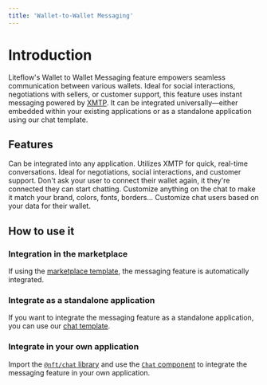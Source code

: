 ```yaml
---
title: 'Wallet-to-Wallet Messaging'
---
```



# Introduction

Liteflow's Wallet to Wallet Messaging feature empowers seamless communication between various wallets. Ideal for social interactions, negotiations with sellers, or customer support, this feature uses instant messaging powered by [XMTP](https://xmtp.org/). It can be integrated universally—either embedded within your existing applications or as a standalone application using our chat template.

## Features

<Cards num={3}>
  <Card title="Universal Compatibility">
    Can be integrated into any application.
  </Card>
  <Card title="Instant Messaging">
    Utilizes XMTP for quick, real-time conversations.
  </Card>
  <Card title="Multiple Use-Cases">
    Ideal for negotiations, social interactions, and customer support.
  </Card>
  <Card title="Seamless wallet integration">
    Don't ask your user to connect their wallet again, it they're connected they
    can start chatting.
  </Card>
  <Card title="Custom theme">
    Customize anything on the chat to make it match your brand, colors, fonts,
    borders...
  </Card>
  <Card title="Custom user profiles">
    Customize chat users based on your data for their wallet.
  </Card>
</Cards>

## How to use it

<Steps>

### Integration in the marketplace

If using the [marketplace template](/template/marketplace), the messaging feature is automatically integrated.

### Integrate as a standalone application

If you want to integrate the messaging feature as a standalone application, you can use our [chat template](/template/chat).

### Integrate in your own application

Import the [`@nft/chat` library](/tools/chat) and use the [`Chat` component](/tools/chat) to integrate the messaging feature in your own application.

</Steps>
